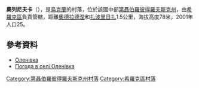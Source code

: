 {{coord|47|37|17|N|33|23|12|E|scale:30000_region:UA|display=title}}

'''奧列尼夫卡'''（{{lang-uk|Оленівка}}），是[[烏克蘭|烏克蘭]]的村落，位於該國中部[[第聶伯羅彼得羅夫斯克州|第聶伯羅彼得羅夫斯克州]]，由[[希羅克區|希羅克區]]負責管轄，距離[[奧德拉德涅_(希羅克區)|奧德拉德涅]]和[[扎波里日扎_(希羅克區)|扎波里日扎]]1.5公里，海拔高度78米，2001年人口25。

==參考資料==
*[http://gska2.rada.gov.ua/pls/z7502/A005?rdat1=06.12.2007&rf7571=42024 Оленівка]{{dead link|date=2017年12月 |bot=InternetArchiveBot |fix-attempted=yes }}
* [http://weather.in.ua/ua/dnepropetrovskaja/18868 Погода в селі Оленівка] {{Wayback|url=http://weather.in.ua/ua/dnepropetrovskaja/18868 |date=20160607162504 }}

{{DEFAULTSORT:Оленівка}}
[[Category:第聶伯羅彼得羅夫斯克州村落|Category:第聶伯羅彼得羅夫斯克州村落]]
[[Category:希羅克區村落|Category:希羅克區村落]]


{{Dnipropetrovsk-geo-stub}}
